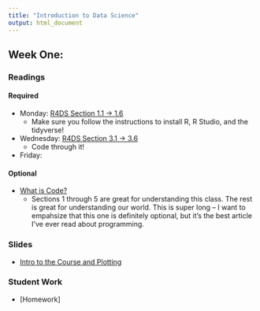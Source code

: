```yaml
---
title: "Introduction to Data Science"
output: html_document
---
```


## Week One:

### Readings

#### Required

* Monday: [R4DS Section 1.1 -> 1.6](https://r4ds.had.co.nz/introduction.html)
    * Make sure you follow the instructions to install R, R Studio, and the 
      tidyverse!
* Wednesday: [R4DS Section 3.1 -> 3.6](https://r4ds.had.co.nz/data-visualisation.html)
    * Code through it!
* Friday: []()

#### Optional

* [What is Code?](https://www.bloomberg.com/graphics/2015-paul-ford-what-is-code/)
    * Sections 1 through 5 are great for understanding this class. The rest is 
      great for understanding our world. This is super long -- I want to 
      empahsize that this one is definitely optional, but it's the best article 
      I've ever read about programming.

### Slides

* [Intro to the Course and Plotting](01/01-intro-plotting.html)

### Student Work

* [Homework]
